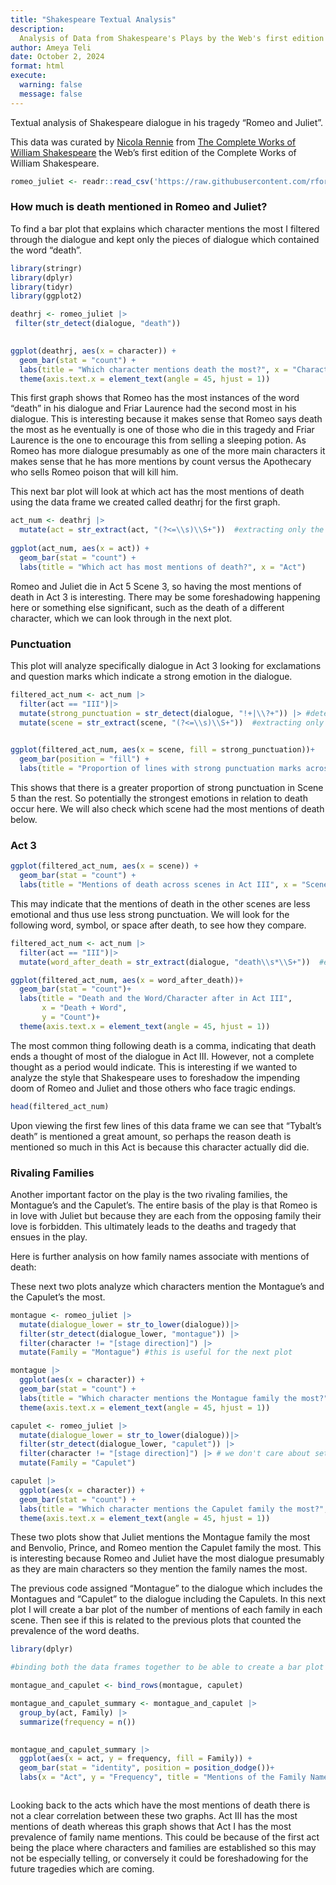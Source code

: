 ```yaml
---
title: "Shakespeare Textual Analysis"
description:
  Analysis of Data from Shakespeare's Plays by the Web's first edition of the Complete Works of William Shakespeare https://shakespeare.mit.edu 
author: Ameya Teli
date: October 2, 2024
format: html
execute: 
  warning: false
  message: false
---
```

Textual analysis of Shakespeare dialogue in his tragedy "Romeo and Juliet".

This data was curated by [Nicola Rennie](https://github.com/nrennie) from [The Complete Works of William Shakespeare](https://shakespeare.mit.edu) the Web's first edition of the Complete Works of William Shakespeare.

```r
romeo_juliet <- readr::read_csv('https://raw.githubusercontent.com/rfordatascience/tidytuesday/master/data/2024/2024-09-17/romeo_juliet.csv')
```

### How much is death mentioned in Romeo and Juliet?

To find a bar plot that explains which character mentions the most I filtered through the dialogue and kept only the pieces of dialogue which contained the word "death".

```r
library(stringr)
library(dplyr)
library(tidyr)
library(ggplot2)

deathrj <- romeo_juliet |>
 filter(str_detect(dialogue, "death")) 
  

ggplot(deathrj, aes(x = character)) +
  geom_bar(stat = "count") + 
  labs(title = "Which character mentions death the most?", x = "Character") + 
  theme(axis.text.x = element_text(angle = 45, hjust = 1)) 
```
This first graph shows that Romeo has the most instances of the word "death" in his dialogue and Friar Laurence had the second most in his dialogue. This is interesting because it makes sense that Romeo says death the most as he eventually is one of those who die in this tragedy and Friar Laurence is the one to encourage this from selling a sleeping potion. As Romeo has more dialogue presumably as one of the more main characters it makes sense that he has more mentions by count versus the Apothecary who sells Romeo poison that will kill him.

This next bar plot will look at which act has the most mentions of death using the data frame we created called deathrj for the first graph. 
```r
act_num <- deathrj |>
  mutate(act = str_extract(act, "(?<=\\s)\\S+"))  #extracting only the act number and not the words "Act" in front of it 
  
ggplot(act_num, aes(x = act)) + 
  geom_bar(stat = "count") + 
  labs(title = "Which act has most mentions of death?", x = "Act") 

```

Romeo and Juliet die in Act 5 Scene 3, so having the most mentions of death in Act 3 is interesting. There may be some foreshadowing happening here or something else significant, such as the death of a different character, which we can look through in the next plot.

### Punctuation
This plot will analyze specifically dialogue in Act 3 looking for exclamations and question marks which indicate a strong emotion in the dialogue.

```r
filtered_act_num <- act_num |>
  filter(act == "III")|>
  mutate(strong_punctuation = str_detect(dialogue, "!+|\\?+")) |> #detecting any of those punctuation marks 
  mutate(scene = str_extract(scene, "(?<=\\s)\\S+"))  #extracting only the scene number, not the word "Scene" 
  

ggplot(filtered_act_num, aes(x = scene, fill = strong_punctuation))+
  geom_bar(position = "fill") + 
  labs(title = "Proportion of lines with strong punctuation marks across scenes in Act III", x = "Scene", y = "Proportion")

```

This shows that there is a greater proportion of strong punctuation in Scene 5 than the rest. So potentially the strongest emotions in relation to death occur here. We will also check which scene had the most mentions of death below.

### Act 3

```r
ggplot(filtered_act_num, aes(x = scene)) +
  geom_bar(stat = "count") + 
  labs(title = "Mentions of death across scenes in Act III", x = "Scene", y = "Count")
```

This may indicate that the mentions of death in the other scenes are less emotional and thus use less strong punctuation. We will look for the following word, symbol, or space after death, to see how they compare.

```r
filtered_act_num <- act_num |>
  filter(act == "III")|>
  mutate(word_after_death = str_extract(dialogue, "death\\s*\\S+"))  #extracting moments when there is a word/character after death using spaces

ggplot(filtered_act_num, aes(x = word_after_death))+
  geom_bar(stat = "count")+
  labs(title = "Death and the Word/Character after in Act III", 
       x = "Death + Word", 
       y = "Count")+
  theme(axis.text.x = element_text(angle = 45, hjust = 1))
```

The most common thing following death is a comma, indicating that death ends a thought of most of the dialogue in Act III. However, not a complete thought as a period would indicate. This is interesting if we wanted to analyze the style that Shakespeare uses to foreshadow the impending doom of Romeo and Juliet and those others who face tragic endings.

```r
head(filtered_act_num)
```

Upon viewing the first few lines of this data frame we can see that "Tybalt's death" is mentioned a great amount, so perhaps the reason death is mentioned so much in this Act is because this character actually did die.


### Rivaling Families
Another important factor on the play is the two rivaling families, the Montague's and the Capulet's. The entire basis of the play is that Romeo is in love with Juliet but because they are each from the opposing family their love is forbidden. This ultimately leads to the deaths and tragedy that ensues in the play. 

Here is further analysis on how family names associate with mentions of death:

These next two plots analyze which characters mention the Montague's and the Capulet's the most.

```r

montague <- romeo_juliet |>
  mutate(dialogue_lower = str_to_lower(dialogue))|>
  filter(str_detect(dialogue_lower, "montague")) |>
  filter(character != "[stage direction]") |>
  mutate(Family = "Montague") #this is useful for the next plot 

montague |>
  ggplot(aes(x = character)) +
  geom_bar(stat = "count") + 
  labs(title = "Which character mentions the Montague family the most?", x = "Character") + 
  theme(axis.text.x = element_text(angle = 45, hjust = 1)) 

capulet <- romeo_juliet |>
  mutate(dialogue_lower = str_to_lower(dialogue))|>
  filter(str_detect(dialogue_lower, "capulet")) |>
  filter(character != "[stage direction]") |> # we don't care about setting the scene with stage directions, only the dialogue 
  mutate(Family = "Capulet")

capulet |>
  ggplot(aes(x = character)) +
  geom_bar(stat = "count") + 
  labs(title = "Which character mentions the Capulet family the most?", x = "Character") + 
  theme(axis.text.x = element_text(angle = 45, hjust = 1)) 
```

These two plots show that Juliet mentions the Montague family the most and Benvolio, Prince, and Romeo mention the Capulet family the most. This is interesting because Romeo and Juliet have the most dialogue presumably as they are main characters so they mention the family names the most.

The previous code assigned "Montague" to the dialogue which includes the Montagues and "Capulet" to the dialogue including the Capulets. In this next plot I will create a bar plot of the number of mentions of each family in each scene. Then see if this is related to the previous plots that counted the prevalence of the word deaths.  

```r
library(dplyr)

#binding both the data frames together to be able to create a bar plot with the bars next to each other for each act 

montague_and_capulet <- bind_rows(montague, capulet)

montague_and_capulet_summary <- montague_and_capulet |>
  group_by(act, Family) |>
  summarize(frequency = n())
  

montague_and_capulet_summary |>
  ggplot(aes(x = act, y = frequency, fill = Family)) + 
  geom_bar(stat = "identity", position = position_dodge())+ 
  labs(x = "Act", y = "Frequency", title = "Mentions of the Family Names in each Act")



```

Looking back to the acts which have the most mentions of death there is not a clear correlation between these two graphs. Act III has the most mentions of death whereas this graph shows that Act I has the most prevalence of family name mentions. This could be because of the first act being the place where characters and families are established so this may not be especially telling, or conversely it could be foreshadowing for the future tragedies which are coming. 

